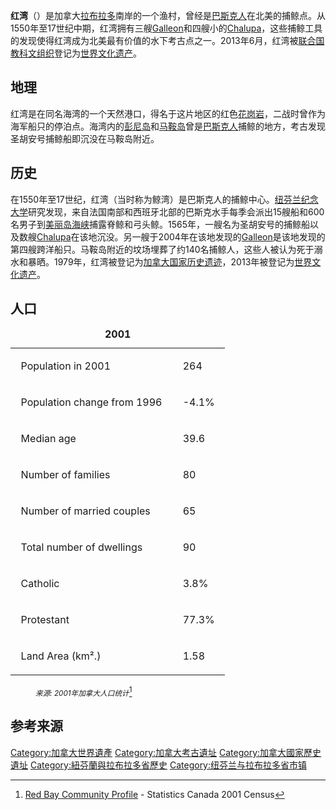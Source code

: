 {{Infobox settlement
 | official_name            = 红湾
 | other_name               = 
 | native_name              =  Red Bay
 | nickname                 =
 | settlement_type          = 城镇
 | motto                    =
 | image_skyline            = Redbay001.jpg
 | imagesize                =
 | image_caption            = 从海港看过去的红湾
 | image_flag               =
 | flag_size                =
 | image_seal               =
 | seal_size                =
 | image_shield             =
 | shield_size              =
 | city_logo                =
 | citylogo_size            =
 | pushpin_map              = 
 | pushpin_label_position   = 
 | pushpin_map_caption      = 
 | pushpin_mapsize          =
 | coordinates_region       = 
 | subdivision_type         = [[Countries_of_the_world|Country]]
 | subdivision_name         = {{CAN}}
 | subdivision_type1        = [[加拿大行政区划|省]]
 | subdivision_name1        = {{flag|Newfoundland and Labrador}}
 | subdivision_type3        = <!-- [[Census_divisions_of_Newfoundland_and_Labrador|Census division]] -->
 | subdivision_name3        =
 | established_title        = <!-- Settled -->
 | established_date         =
 | established_title2       = <!-- Incorporated (town) -->
 | established_date2        =
 | established_title3       = <!-- Incorporated (city) -->
 | established_date3        =
 | government_type          = [[Municipal_incorporation|Municipal incorporation]]
 | government_footnotes     = <ref>{{Cite web|url= http://www12.statcan.ca/english/census06/data/profiles/community/Details/Page.cfm?Lang=E&Geo1=CSD&Code1=1010003&Geo2=PR&Code2=10&Data=Count&SearchText=Red%20Bay&SearchType=Begins&SearchPR=01&B1=All&GeoLevel=&GeoCode=1010003 |title=Red Bay Community Profile|author=Statistics Canada|authorlink=Statistics Canada|year=2006|accessdate=2008-03-16}}</ref>
 | leader_title             = <!-- Mayor -->
 | leader_name              =
 | leader_title1            = <!--[[Legislative_Assembly_of_Newfoundland_and_Labrador|MLA]]-->
 | leader_name1             =
 | leader_title2            = <!--[[Members_of_the_Canadian_House_of_Commons|MP]]-->
 | leader_name2             =
 | unit_pref                = <!--Enter: Imperial, if Imperial (metric) is desired-->
 | area_footnotes           =
 | area_total_sq_mi         =
 | area_total_km2           = 1.58
 | area_land_sq_mi          =
 | area_land_km2            =
 | area_water_sq_mi         =
 | area_water_km2           =
 | area_water_percent       =
 | area_urban_sq_mi         =
 | area_urban_km2           =
 | area_metro_km2           =
 | area_metro_sq_mi         =
 | population_as_of         = 2006
 | population_note          =
 | population_footnotes     =
 | population_total         = 227
 | population_urban         =
 | population_metro         =
 | population_density_sq_mi =
 | population_density_km2   = auto
 | timezone                 = [[纽芬兰时间|纽芬兰时间]]
 | utc_offset               = -3:30
 | timezone_DST             = [[纽芬兰时间|纽芬兰夏令时]]
 | utc_offset_DST           = -2:30
 | latd                     =
 | latm                     = 
 | lats                     = 
 | latNS                    = 
 | longd                    = 
 | longm                    = 
 | longs                    = 
 | longEW                   = 
 | elevation_footnotes      = <!--for references: use <ref> </ref> tags-->
 | elevation_ft             =
 | elevation_m              = 10
 | postal_code_type         = <!--Postal code span-->
 | postal_code              = <!--[[List_of_A_Postal_Codes_of_Canada|Span]]-->
 | area_code                = [[Area_code_709|709]]
{{Designation list 
 | designation1 = WHS
 | designation1_date = 2013 <small>(第37届世界遗产会议)</small>
 | designation1_number = [http://whc.unesco.org/en/list/1412 1412]
 | designation1_criteria = iii, vi
 | designation1_type = Cultural
 | designation1_free1name = State Party
 | designation1_free1value = {{CAN}}
 | designation1_free2name = Region
 | designation1_free2value = [[List_of_World_Heritage_Sites_in_Europe|Europe and North America]]
 |embed=yes 
 |designation2=NHSC 
 |designation2_offname=加拿大红湾国家历史遗迹
 |designation2_date=1979}}
}}

'''红湾'''（{{lang-en|Red Bay}}）是加拿大[[拉布拉多|拉布拉多]]南岸的一个渔村，曾经是[[巴斯克人|巴斯克人]]在北美的捕鲸点。从1550年至17世纪中期，红湾拥有三艘[[Galleon|Galleon]]和四艘小的[[Chalupa|Chalupa]]，这些捕鲸工具的发现使得红湾成为北美最有价值的水下考古点之一。2013年6月，红湾被[[联合国教科文组织|联合国教科文组织]]登记为[[世界文化遗产|世界文化遗产]]。

==地理==
红湾是在同名海湾的一个天然港口，得名于这片地区的红色[[花岗岩|花岗岩]]，二战时曾作为海军船只的停泊点。海湾内的[[彭尼岛|彭尼岛]]和[[马鞍岛|马鞍岛]]曾是[[巴斯克人|巴斯克人]]捕鲸的地方，考古发现圣胡安号捕鲸船即沉没在马鞍岛附近。

==历史==
在1550年至17世纪，红湾（当时称为鲸湾）是巴斯克人的捕鲸中心。[[纽芬兰纪念大学|纽芬兰纪念大学]]研究发现，来自法国南部和西班牙北部的巴斯克水手每季会派出15艘船和600名男子到[[美丽岛海峡|美丽岛海峡]]捕露脊鲸和弓头鲸。1565年，一艘名为圣胡安号的捕鲸船以及数艘[[Chalupa|Chalupa]]在该地沉没。另一艘于2004年在该地发现的[[Galleon|Galleon]]是该地发现的第四艘跨洋船只。马鞍岛附近的坟场埋葬了约140名捕鲸人，这些人被认为死于溺水和暴晒。1979年，红湾被登记为[[加拿大国家历史遗迹|加拿大国家历史遗迹]]，2013年被登记为[[世界文化遗产|世界文化遗产]]。

==人口==
{| class="wikitable"
|+ '''2001'''
|-
|   Population in 2001   ||   264  
|-
|   Population change from 1996   ||   -4.1%  
|-
|   Median age   ||   39.6  
|-
|   Number of families   ||   80  
|-
|   Number of married couples   ||   65  
|-
|   Total number of dwellings   ||   90  
|-
|   Catholic   ||   3.8%  
|-
|   Protestant   ||   77.3%  
|-
|   Land Area (km².)   ||   1.58  
|}

:''<small>来源: 2001年加拿大人口统计</small>''<ref>[http://www12.statcan.ca/english/profil01/Details/details1.cfm?SEARCH=BEGINS&ID=2198&PSGC=10&SGC=1010003&DataType=1&LANG=E&Province=10&PlaceName=Red%20Bay&CMA=&CSDNAME=Red%20Bay&A=&TypeNameE=Town&Prov= Red Bay Community Profile] - Statistics Canada 2001 Census</ref>

==参考来源==
<references/>

{{加拿大世界遺產}}
{{纽芬兰-拉布拉多省第10区}}
{{纽芬兰和拉布拉多省行政区划}}
[[Category:加拿大世界遺產|Category:加拿大世界遺產]]
[[Category:加拿大考古遺址|Category:加拿大考古遺址]]
[[Category:加拿大國家歷史遺址|Category:加拿大國家歷史遺址]]
[[Category:紐芬蘭與拉布拉多省歷史|Category:紐芬蘭與拉布拉多省歷史]]
[[Category:纽芬兰与拉布拉多省市镇|Category:纽芬兰与拉布拉多省市镇]]